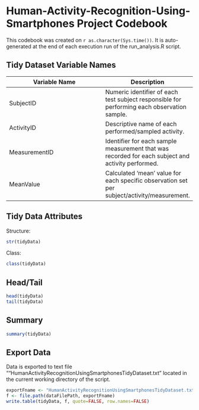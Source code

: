 Human-Activity-Recognition-Using-Smartphones Project Codebook
=============================================================

This codebook was created on `r as.character(Sys.time())`.  It is auto-generated at the 
end of each execution run of the run_analysis.R script.


Tidy Dataset Variable Names
---------------------------

Variable Name    | Description
-----------------|------------
SubjectID        | Numeric identifier of each test subject responsible for performing each observation sample. 
ActivityID       | Descriptive name of each performed/sampled activity. 
MeasurementID    | Identifier for each sample measurement that was recorded for each subject and activity performed.
MeanValue        | Calculated 'mean' value for each specific observation set per subject/activity/measurement.

Tidy Data Attributes
--------------------

Structure:

```r
str(tidyData)
```

Class:

```r
class(tidyData)
```

Head/Tail
------------------------------

```r
head(tidyData)
tail(tidyData)
```

Summary
--------------------

```r
summary(tidyData)
```

Export Data
-----------
Data is exported to text file ""HumanActivityRecognitionUsingSmartphonesTidyDataset.txt" located in the current working directory of the script.


```r
exportFname <- "HumanActivityRecognitionUsingSmartphonesTidyDataset.txt"
f <- file.path(dataFilePath, exportFname)
write.table(tidyData, f, quote=FALSE, row.names=FALSE)
```
